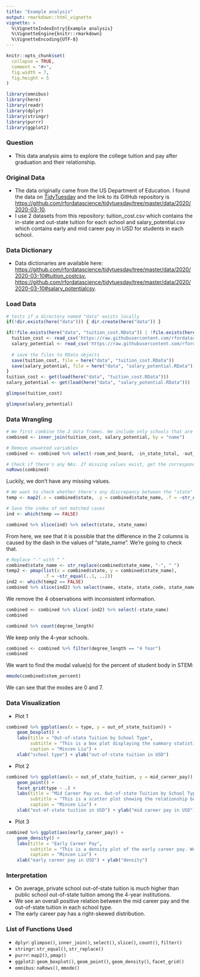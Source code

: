 ```yaml
---
title: "Example analysis"
output: rmarkdown::html_vignette
vignette: >
  %\VignetteIndexEntry{Example analysis}
  %\VignetteEngine{knitr::rmarkdown}
  %\VignetteEncoding{UTF-8}
---
```


```r
knitr::opts_chunk$set(
  collapse = TRUE,
  comment = "#>",
  fig.width = 7,
  fig.height = 5
)
```

```r
library(omnibus)
library(here)
library(readr)
library(dplyr)
library(stringr)
library(purrr)
library(ggplot2)
```

### Question
- This data analysis aims to explore the college tuition and pay after graduation and their relationship.

### Original Data
- The data originally came from the US Department of Education. I found the data on [TidyTuesday](https://www.tidytuesday.com) and the link to its GitHub repository is <https://github.com/rfordatascience/tidytuesday/tree/master/data/2020/2020-03-10>.
- I use 2 datasets from this repository: tuition_cost.csv which contains the in-state and out-state tuition for each school and salary_potential.csv which contains early and mid career pay in USD for students in each school.

### Data Dictionary
- Data dictionaries are available here:
<https://github.com/rfordatascience/tidytuesday/tree/master/data/2020/2020-03-10#tuition_costcsv>,
<https://github.com/rfordatascience/tidytuesday/tree/master/data/2020/2020-03-10#salary_potentialcsv>.

### Load Data
```r
# tests if a directory named "data" exists locally
if(!dir.exists(here("data"))) { dir.create(here("data")) }

if(!file.exists(here("data", "tuition_cost.RData")) | !file.exists(here("data", "salary_potential.RData"))){
  tuition_cost <- read_csv('https://raw.githubusercontent.com/rfordatascience/tidytuesday/master/data/2020/2020-03-10/tuition_cost.csv')
  salary_potential <- read_csv('https://raw.githubusercontent.com/rfordatascience/tidytuesday/master/data/2020/2020-03-10/salary_potential.csv')
  
  # save the files to RData objects
  save(tuition_cost, file = here("data", "tuition_cost.RData"))
  save(salary_potential, file = here("data", "salary_potential.RData"))
}
tuition_cost <- get(load(here("data", "tuition_cost.RData")))
salary_potential <- get(load(here("data", "salary_potential.RData")))
```

```r
glimpse(tuition_cost)
```

```r
glimpse(salary_potential)
```

### Data Wrangling
```r
# We first combine the 2 data frames. We include only schools that are in both data frames.
combined <- inner_join(tuition_cost, salary_potential, by = "name")
```

```r
# Remove unwanted variables
combined <- combined %>% select(-room_and_board, -in_state_total, -out_of_state_total, -rank, -make_world_better_percent)

# Check if there's any NAs. If missing values exist, get the corresponding row numbers.
naRows(combined)
```

Luckily, we don't have any missing values.

```r
# We want to check whether there's any discrepancy between the "state" variables from the 2 data frames.
temp <- map2(.x = combined$state, .y = combined$state_name, .f = ~str_equal(.x, .y))

# Save the index of not matched cases
ind <- which(temp == FALSE)

combined %>% slice(ind) %>% select(state, state_name)
```

From here, we see that it is possible that the difference in the 2 columns is caused by the dash in the values of "state_name". We're going to check that.

```r
# Replace "-" with " "
combined$state_name <- str_replace(combined$state_name, "-", " ")
temp2 <- pmap(list(x = combined$state, y = combined$state_name),
			  .f = ~str_equal(..1, ..2))
ind2 <- which(temp2 == FALSE)
combined %>% slice(ind2) %>% select(name, state, state_code, state_name)
```

We remove the 4 observations with inconsistent information.
```r
combined <- combined %>% slice(-ind2) %>% select(-state_name)
combined
```

```r
combined %>% count(degree_length)
```

We keep only the 4-year schools.
```r
combined <- combined %>% filter(degree_length == "4 Year")
combined
```

We want to find the modal value(s) for the percent of student body in STEM:
```r
mmode(combined$stem_percent)
```

We can see that the modes are 0 and 7.

### Data Visualization
- Plot 1
```r
combined %>% ggplot(aes(x = type, y = out_of_state_tuition)) +
	geom_boxplot() + 
	labs(title = "Out-of-state Tuition by School Type", 
		 subtitle = "This is a box plot displaying the summary statistics for the out-of-state tuition by school type.\nWe can see that the first quartile of private school tuition is above the third quartile of the\npublic school tuition.", 
		 caption = "Mincen Liu") +
	xlab("school type") + ylab("out-of-state tuition in USD")
```

- Plot 2
```r
combined %>% ggplot(aes(x = out_of_state_tuition, y = mid_career_pay)) + 
	geom_point() + 
	facet_grid(type ~ .) + 
	labs(title = "Mid Career Pay vs. Out-of-state Tuition by School Type", 
		 subtitle = "This is a scatter plot showing the relationship between the mid career pay and the out-of-state\ntuition, faceted by school type. We see an overall positive relation in each school type.", 
		 caption = "Mincen Liu") +
	xlab("out-of-state tuition in USD") + ylab("mid career pay in USD")
```

- Plot 3
```r
combined %>% ggplot(aes(early_career_pay)) +
	geom_density() +
	labs(title = "Early Career Pay", 
		 subtitle = "This is a density plot of the early career pay. We see a right-skewed distribution.", 
		 caption = "Mincen Liu") +
	xlab("early career pay in USD") + ylab("density")
```

### Interpretation
- On average, private school out-of-state tuition is much higher than public school out-of-state tuition among the 4-year institutions.
- We see an overall positive relation between the mid career pay and the out-of-state tuition in each school type.
- The early career pay has a right-skewed distribution.

### List of Functions Used
- `dplyr`: `glimpse()`, `inner_join()`, `select()`, `slice()`, `count()`, `filter()`
- `stringr`: `str_equal()`, `str_replace()`
- `purrr`: `map2()`, `pmap()`
- `ggplot2`: `geom_boxplot()`, `geom_point()`, `geom_density()`, `facet_grid()`
- `omnibus`: `naRows()`, `mmode()`
